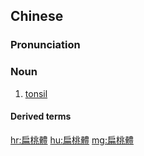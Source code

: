 {{also|扁桃体}}
==Chinese==
{{zh-forms|s=扁桃体|type=21}}

===Pronunciation===
{{zh-pron
|m=biǎntáotǐ
|c=bin2 tou4 tai2
|cat=n
}}

===Noun===
{{zh-noun}}

# {{lb|zh|chiefly|Mainland|anatomy|immunology}} [[tonsil]]
#: {{zh-syn|扁桃腺}}

====Derived terms====
{{zh-der|扁桃體炎}}

[[hr:扁桃體]]
[[hu:扁桃體]]
[[mg:扁桃體]]